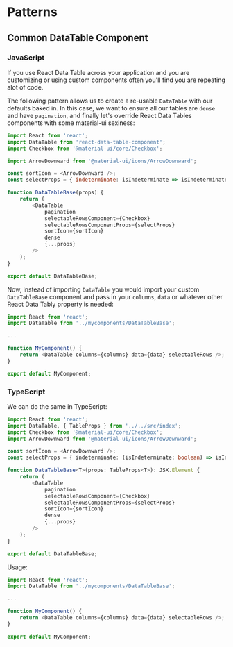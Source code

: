 
<Meta title="Getting Started/Patterns" id="getting-started-patterns" />

# Patterns

## Common DataTable Component

### JavaScript

If you use React Data Table across your application and you are customizing or using custom components often you'll find you are repeating alot of code.

The following pattern allows us to create a re-usable `DataTable` with our defaults baked in. In this case, we want to ensure all our tables are `dense` and have `pagination`, and finally let's override React Data Tables components with some material-ui sexiness:

```js
import React from 'react';
import DataTable from 'react-data-table-component';
import Checkbox from '@material-ui/core/Checkbox';

import ArrowDownward from '@material-ui/icons/ArrowDownward';

const sortIcon = <ArrowDownward />;
const selectProps = { indeterminate: isIndeterminate => isIndeterminate };

function DataTableBase(props) {
	return (
		<DataTable
			pagination
			selectableRowsComponent={Checkbox}
			selectableRowsComponentProps={selectProps}
			sortIcon={sortIcon}
			dense
			{...props}
		/>
	);
}

export default DataTableBase;
```

Now, instead of importing `DataTable` you would import your custom `DataTableBase` component and pass in your `columns`, `data` or whatever other React Data Tably property is needed:

```js
import React from 'react';
import DataTable from '../mycomponents/DataTableBase';

...

function MyComponent() {
	return <DataTable columns={columns} data={data} selectableRows />;
}

export default MyComponent;
```

### TypeScript

We can do the same in TypeScript:

```ts
import React from 'react';
import DataTable, { TableProps } from '../../src/index';
import Checkbox from '@material-ui/core/Checkbox';
import ArrowDownward from '@material-ui/icons/ArrowDownward';

const sortIcon = <ArrowDownward />;
const selectProps = { indeterminate: (isIndeterminate: boolean) => isIndeterminate };

function DataTableBase<T>(props: TableProps<T>): JSX.Element {
	return (
		<DataTable
			pagination
			selectableRowsComponent={Checkbox}
			selectableRowsComponentProps={selectProps}
			sortIcon={sortIcon}
			dense
			{...props}
		/>
	);
}

export default DataTableBase;
```

Usage:

```ts
import React from 'react';
import DataTable from '../mycomponents/DataTableBase';

...

function MyComponent() {
	return <DataTable columns={columns} data={data} selectableRows />;
}

export default MyComponent;
```
